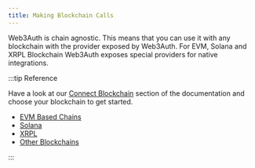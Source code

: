 ```yaml
---
title: Making Blockchain Calls
---
```


Web3Auth is chain agnostic. This means that you can use it with any blockchain with the provider exposed by Web3Auth. For EVM, Solana and XRPL
Blockchain Web3Auth exposes special providers for native integrations.

:::tip Reference

Have a look at our [Connect Blockchain](/connect-blockchain/) section of the documentation and choose your blockchain to get started.

- [EVM Based Chains](/connect-blockchain/evm/ethereum/web)
- [Solana](/connect-blockchain/solana)
- [XRPL](/connect-blockchain/xrpl)
- [Other Blockchains](/connect-blockchain/)

:::
